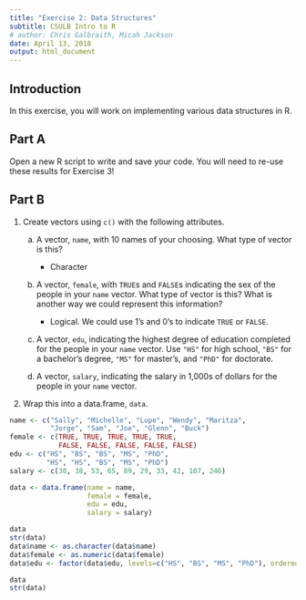 ```yaml
---
title: "Exercise 2: Data Structures"
subtitle: CSULB Intro to R
# author: Chris Galbraith, Micah Jackson
date: April 13, 2018
output: html_document
---
```


## Introduction
In this exercise, you will work on implementing various data structures in R.


## Part A
Open a new R script to write and save your code. You will need to re-use these results for Exercise 3!


## Part B
1. Create vectors using ```c()``` with the following attributes.
    a. A vector, ```name```, with 10 names of your choosing. What type of vector is this?
        + Character
        
    b. A vector, ```female```, with ```TRUE```s and ```FALSE```s indicating the sex of the people in your ```name``` vector. What type of vector is this? What is another way we could represent this information?
        + Logical. We could use 1's and 0's to indicate ```TRUE``` or ```FALSE```. 
        
    c. A vector, ```edu```, indicating the highest degree of education completed for the people in your ```name``` vector. Use ```"HS"``` for high school, ```"BS"``` for a bachelor's degree, ```"MS"``` for master's, and ```"PhD"``` for doctorate. 
    
    d. A vector, ```salary```, indicating the salary in 1,000s of dollars for the people in your ```name``` vector. 

2. Wrap this into a data.frame, ```data```.

```r
name <- c("Sally", "Michelle", "Lupe", "Wendy", "Maritza",
          "Jorge", "Sam", "Joe", "Glenn", "Buck")
female <- c(TRUE, TRUE, TRUE, TRUE, TRUE, 
            FALSE, FALSE, FALSE, FALSE, FALSE)
edu <- c("HS", "BS", "BS", "MS", "PhD", 
         "HS", "HS", "BS", "MS", "PhD")
salary <- c(30, 38, 53, 65, 89, 29, 33, 42, 107, 246)

data <- data.frame(name = name,
                   female = female,
                   edu = edu,
                   salary = salary)

data
str(data)
data$name <- as.character(data$name)
data$female <- as.numeric(data$female)
data$edu <- factor(data$edu, levels=c("HS", "BS", "MS", "PhD"), ordered=TRUE)

data
str(data)
```